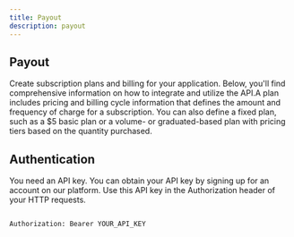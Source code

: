 ```yaml
---
title: Payout
description: payout
---
```


## Payout

Create subscription plans and billing for your application. Below, you'll find comprehensive information on how to integrate and utilize the API.A plan includes pricing and billing cycle information that defines the amount and frequency of charge for a subscription. You can also define a fixed plan, such as a $5 basic plan or a volume- or graduated-based plan with pricing tiers based on the quantity purchased.

## Authentication

You need an API key. You can obtain your API key by signing up for an account on our platform. Use this API key in the Authorization header of your HTTP requests.

```shell

Authorization: Bearer YOUR_API_KEY

```